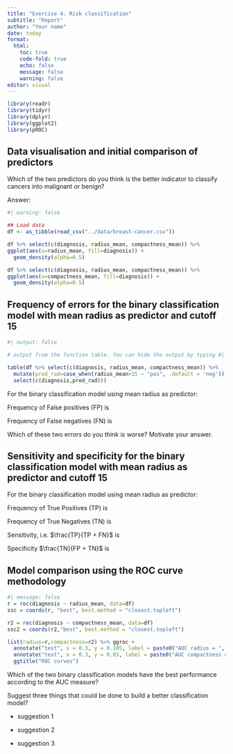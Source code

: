 ```yaml
---
title: "Exercise 4. Risk classification"
subtitle: "Report"
author: "Your name"
date: today
format: 
  html:
    toc: true
    code-fold: true
    echo: false
    message: false
    warning: false
editor: visual
---
```


```r
library(readr)
library(tidyr)
library(dplyr)
library(ggplot2)
library(pROC)
```

## Data visualisation and initial comparison of predictors

Which of the two predictors do you think is the better indicator to classify cancers into malignant or benign?

Answer:
<!-- TYPE YOUR ANSWER HERE -->

```r
#| warning: false

## Load data
df <- as_tibble(read_csv("../data/breast-cancer.csv"))
```

```r
df %>% select(c(diagnosis, radius_mean, compactness_mean)) %>% 
ggplot(aes(x=radius_mean, fill=diagnosis)) +
  geom_density(alpha=0.5)

df %>% select(c(diagnosis, radius_mean, compactness_mean)) %>% 
ggplot(aes(x=compactness_mean, fill=diagnosis)) +
  geom_density(alpha=0.5)
```


## Frequency of errors for the binary classification model with mean radius as predictor and cutoff 15

```r
#| output: false

# output from the function table. You can hide the output by typing #| output: false

table(df %>% select(c(diagnosis, radius_mean, compactness_mean)) %>%
  mutate(pred_rad=case_when(radius_mean>15 ~ "pos", .default = 'neg')) %>% 
  select(c(diagnosis,pred_rad)))
```

For the binary classification model using mean radius as predictor:

Frequency of False positives (FP) is  <!-- TYPE YOUR ANSWER HERE -->

Frequency of False negatives (FN) is  <!-- TYPE YOUR ANSWER HERE -->

Which of these two errors do you think is worse? Motivate your answer.

<!-- TYPE YOUR ANSWER HERE -->


## Sensitivity and specificity for the binary classification model with mean radius as predictor and cutoff 15

For the binary classification model using mean radius as predictor:

Frequency of True Positives (TP) is <!-- TYPE YOUR ANSWER HERE -->

Frequency of True Negatives (TN) is <!-- TYPE YOUR ANSWER HERE -->

Sensitivity, i.e. $\frac{TP}{TP + FN}$ is <!-- TYPE YOUR ANSWER HERE -->

Specificity $\frac{TN}{FP + TN}$ is <!-- TYPE YOUR ANSWER HERE -->

## Model comparison using the ROC curve methodology

```r
#| message: false
r = roc(diagnosis ~ radius_mean, data=df)
ssc = coords(r, "best", best.method = "closest.topleft")

r2 = roc(diagnosis ~ compactness_mean, data=df)
ssc2 = coords(r2,"best", best.method = "closest.topleft")
```

```r
list(radius=r,compactness=r2) %>% ggroc +
  annotate("text", x = 0.3, y = 0.105, label = paste0("AUC radius = ", round(auc(r), 2))) +
  annotate("text", x = 0.3, y = 0.05, label = paste0("AUC compactness = ", round(auc(r2), 2))) +
  ggtitle("ROC curves")
```

Which of the two binary classification models have the best performance according to the AUC measure?

<!-- TYPE YOUR ANSWER HERE -->

Suggest three things that could be done to build a better classification model?

- suggestion 1

- suggestion 2

- suggestion 3
